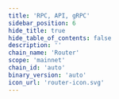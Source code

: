 ```yaml
---
title: 'RPC, API, gRPC'
sidebar_position: 6
hide_title: true
hide_table_of_contents: false
description: ''
chain_name: 'Router'
scope: 'mainnet'
chain_id: 'auto'
binary_version: 'auto'
icon_url: 'router-icon.svg'
---
```



<PageTitle
  iconUrl="img/router-icon.svg"
  title="Router NODERS Public Endpoints"
  chainId="auto"
  version="auto"
/>

<Endpoints
  api="https://router-api.noders.services"
  rpc="https://router-rpc.noders.services"
  grpc="router-grpc.noders.services:443"
  jsonRpc=""
/>